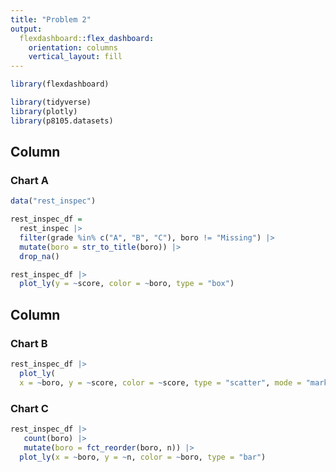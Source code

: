 ```yaml
---
title: "Problem 2"
output: 
  flexdashboard::flex_dashboard:
    orientation: columns
    vertical_layout: fill
---
```



```r
library(flexdashboard)

library(tidyverse)
library(plotly)
library(p8105.datasets)
```

Column {data-width=650}
-----------------------------------------------------------------------

### Chart A

```r
data("rest_inspec")

rest_inspec_df =
  rest_inspec |>
  filter(grade %in% c("A", "B", "C"), boro != "Missing") |> 
  mutate(boro = str_to_title(boro)) |>
  drop_na()

rest_inspec_df |>
  plot_ly(y = ~score, color = ~boro, type = "box")
```

Column {data-width=350}
-----------------------------------------------------------------------

### Chart B

```r

rest_inspec_df |>
  plot_ly(
  x = ~boro, y = ~score, color = ~score, type = "scatter", mode = "markers")
```

### Chart C


```r

rest_inspec_df |> 
   count(boro) |>
   mutate(boro = fct_reorder(boro, n)) |> 
  plot_ly(x = ~boro, y = ~n, color = ~boro, type = "bar")
```


